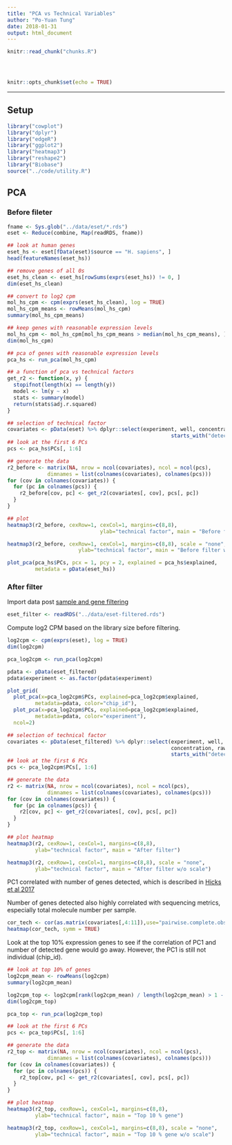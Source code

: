 ```yaml
---
title: "PCA vs Technical Variables"
author: "Po-Yuan Tung"
date: 2018-01-31
output: html_document
---
```


<!-- The file analysis/chunks.R contains chunks that define default settings
shared across the workflowr files. -->
```r
knitr::read_chunk("chunks.R")
```

<!-- Update knitr chunk options -->
```r
```

<!-- Insert the date the file was last updated -->
```r
```

<!-- Insert the code version (Git commit SHA1) if Git repository exists and R
 package git2r is installed -->
```r
```

```r
knitr::opts_chunk$set(echo = TRUE)
```

---

## Setup

```r
library("cowplot")
library("dplyr")
library("edgeR")
library("ggplot2")
library("heatmap3")
library("reshape2")
library("Biobase")
source("../code/utility.R")
```

## PCA

### Before fileter

```r
fname <- Sys.glob("../data/eset/*.rds")
eset <- Reduce(combine, Map(readRDS, fname))

## look at human genes
eset_hs <- eset[fData(eset)$source == "H. sapiens", ]
head(featureNames(eset_hs))

## remove genes of all 0s
eset_hs_clean <- eset_hs[rowSums(exprs(eset_hs)) != 0, ]
dim(eset_hs_clean)

## convert to log2 cpm
mol_hs_cpm <- cpm(exprs(eset_hs_clean), log = TRUE)
mol_hs_cpm_means <- rowMeans(mol_hs_cpm)
summary(mol_hs_cpm_means)

## keep genes with reasonable expression levels 
mol_hs_cpm <- mol_hs_cpm[mol_hs_cpm_means > median(mol_hs_cpm_means), ]
dim(mol_hs_cpm)
```

```r
## pca of genes with reasonable expression levels
pca_hs <- run_pca(mol_hs_cpm)

## a function of pca vs technical factors
get_r2 <- function(x, y) {
  stopifnot(length(x) == length(y))
  model <- lm(y ~ x)
  stats <- summary(model)
  return(stats$adj.r.squared)
}

## selection of technical factor
covariates <- pData(eset) %>% dplyr::select(experiment, well, concentration, raw:unmapped,
                                                     starts_with("detect"), chip_id, molecules)
## look at the first 6 PCs
pcs <- pca_hs$PCs[, 1:6]

## generate the data
r2_before <- matrix(NA, nrow = ncol(covariates), ncol = ncol(pcs),
             dimnames = list(colnames(covariates), colnames(pcs)))
for (cov in colnames(covariates)) {
  for (pc in colnames(pcs)) {
    r2_before[cov, pc] <- get_r2(covariates[, cov], pcs[, pc])
  }
}

## plot
heatmap3(r2_before, cexRow=1, cexCol=1, margins=c(8,8),
                              ylab="technical factor", main = "Before filter")

heatmap3(r2_before, cexRow=1, cexCol=1, margins=c(8,8), scale = "none",
                       ylab="technical factor", main = "Before filter w/o scale")

plot_pca(pca_hs$PCs, pcx = 1, pcy = 2, explained = pca_hs$explained,
         metadata = pData(eset_hs))
```


### After filter

Import data post [sample and gene filtering](gene-filtering.Rmd)

```r
eset_filter <- readRDS("../data/eset-filtered.rds")
```

Compute log2 CPM based on the library size before filtering.

```r
log2cpm <- cpm(exprs(eset), log = TRUE)
dim(log2cpm)
```

```r
pca_log2cpm <- run_pca(log2cpm)

pdata <- pData(eset_filtered)
pdata$experiment <- as.factor(pdata$experiment)

plot_grid(
  plot_pca(x=pca_log2cpm$PCs, explained=pca_log2cpm$explained,
         metadata=pdata, color="chip_id"),
  plot_pca(x=pca_log2cpm$PCs, explained=pca_log2cpm$explained,
         metadata=pdata, color="experiment"),
  ncol=2)
```

```r
## selection of technical factor
covariates <- pData(eset_filtered) %>% dplyr::select(experiment, well, chip_id, 
                                                     concentration, raw:unmapped,
                                                     starts_with("detect"),  molecules)
## look at the first 6 PCs
pcs <- pca_log2cpm$PCs[, 1:6]

## generate the data
r2 <- matrix(NA, nrow = ncol(covariates), ncol = ncol(pcs),
             dimnames = list(colnames(covariates), colnames(pcs)))
for (cov in colnames(covariates)) {
  for (pc in colnames(pcs)) {
    r2[cov, pc] <- get_r2(covariates[, cov], pcs[, pc])
  }
}

## plot heatmap
heatmap3(r2, cexRow=1, cexCol=1, margins=c(8,8), 
         ylab="technical factor", main = "After filter")

heatmap3(r2, cexRow=1, cexCol=1, margins=c(8,8), scale = "none", 
         ylab="technical factor", main = "After filter w/o scale")

```

PC1 correlated with number of genes detected, which is described in [Hicks et al 2017](https://academic.oup.com/biostatistics/advance-article/doi/10.1093/biostatistics/kxx053/4599254)

Number of genes detected also highly correlated with sequencing metrics, especially total molecule number per sample.

```r
cor_tech <- cor(as.matrix(covariates[,4:11]),use="pairwise.complete.obs")
heatmap(cor_tech, symm = TRUE)
```

Look at the top 10% expression genes to see if the correlation of PC1 and number of detected gene would go away. However, the PC1 is still not individual (chip_id).

```r
## look at top 10% of genes
log2cpm_mean <- rowMeans(log2cpm)
summary(log2cpm_mean)

log2cpm_top <- log2cpm[rank(log2cpm_mean) / length(log2cpm_mean) > 1 - 0.1, ]
dim(log2cpm_top)

pca_top <- run_pca(log2cpm_top)

## look at the first 6 PCs
pcs <- pca_top$PCs[, 1:6]

## generate the data
r2_top <- matrix(NA, nrow = ncol(covariates), ncol = ncol(pcs),
             dimnames = list(colnames(covariates), colnames(pcs)))
for (cov in colnames(covariates)) {
  for (pc in colnames(pcs)) {
    r2_top[cov, pc] <- get_r2(covariates[, cov], pcs[, pc])
  }
}

## plot heatmap
heatmap3(r2_top, cexRow=1, cexCol=1, margins=c(8,8), 
         ylab="technical factor", main = "Top 10 % gene")

heatmap3(r2_top, cexRow=1, cexCol=1, margins=c(8,8), scale = "none", 
         ylab="technical factor", main = "Top 10 % gene w/o scale")

```

